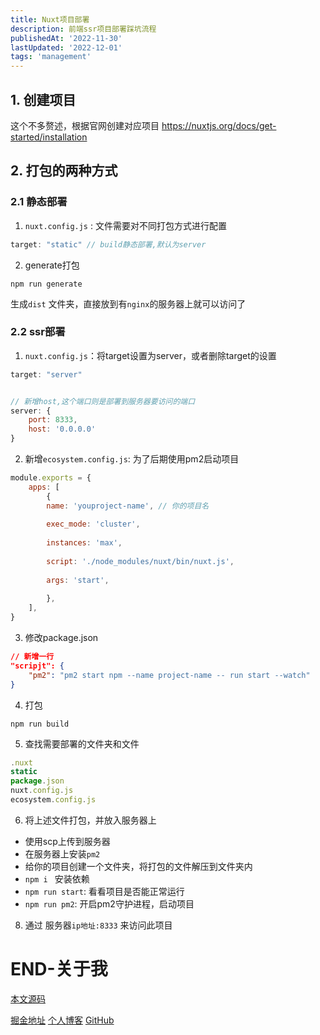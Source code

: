 ```yaml
---
title: Nuxt项目部署
description: 前端ssr项目部署踩坑流程
publishedAt: '2022-11-30'
lastUpdated: '2022-12-01'
tags: 'management'
---
```


## 1. 创建项目
这个不多赘述，根据官网创建对应项目
https://nuxtjs.org/docs/get-started/installation
## 2. 打包的两种方式
### 2.1 静态部署
1. `nuxt.config.js` : 文件需要对不同打包方式进行配置
```js
target: "static" // build静态部署,默认为server
```
2. generate打包
```shell
npm run generate
```
生成`dist` 文件夹，直接放到有`nginx`的服务器上就可以访问了
### 2.2 ssr部署
1. `nuxt.config.js`：将target设置为server，或者删除target的设置
```js
target: "server"


// 新增host,这个端口则是部署到服务器要访问的端口
server: {
	port: 8333,
	host: '0.0.0.0'
}
```
2. 新增`ecosystem.config.js`: 为了后期使用pm2启动项目
```js
module.exports = {
	apps: [
		{
		name: 'youproject-name', // 你的项目名
		
		exec_mode: 'cluster',
		
		instances: 'max',
		
		script: './node_modules/nuxt/bin/nuxt.js',
		
		args: 'start',
		
		},
	],
}
```
3. 修改package.json
```json
// 新增一行
"scripjt": {
	"pm2": "pm2 start npm --name project-name -- run start --watch"
}
```
4. 打包
```shell
npm run build
```
5. 查找需要部署的文件夹和文件
```js
.nuxt
static
package.json
nuxt.config.js
ecosystem.config.js
```
6. 将上述文件打包，并放入服务器上
- 使用scp上传到服务器
- 在服务器上安装`pm2`
- 给你的项目创建一个文件夹，将打包的文件解压到文件夹内
- `npm i ` 安装依赖
- `npm run start`: 看看项目是否能正常运行
- `npm run pm2`: 开启pm2守护进程，启动项目
8. 通过 服务器`ip地址:8333` 来访问此项目
# END-关于我

[本文源码](https://github.com/codehzy/nuxt-demo1)

[掘金地址](https://juejin.cn/user/1714893872178823)
[个人博客](https://www.codehzy.cn/)
[GitHub](https://github.com/codehzy)